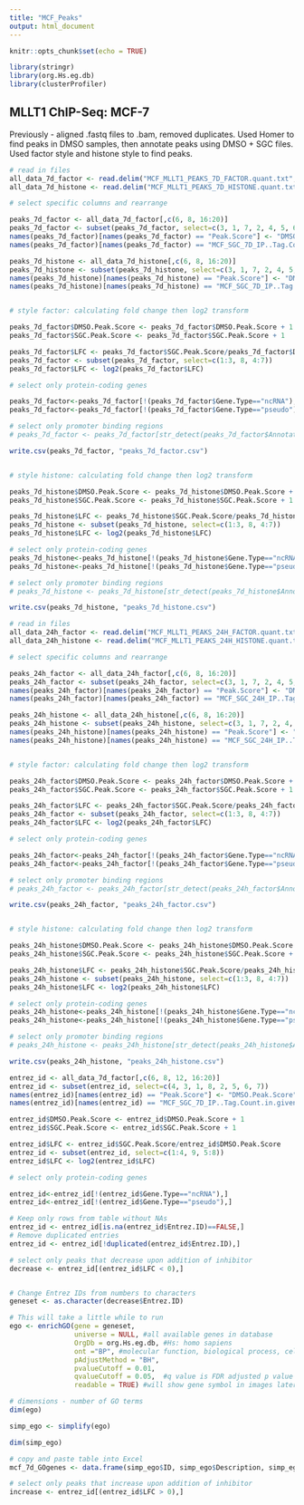 ```yaml
---
title: "MCF_Peaks"
output: html_document
---
```


```r
knitr::opts_chunk$set(echo = TRUE)

library(stringr)
library(org.Hs.eg.db)
library(clusterProfiler)
```

## MLLT1 ChIP-Seq: MCF-7

Previously - aligned .fastq files to .bam, removed duplicates. Used Homer to find peaks in DMSO samples, then annotate peaks using DMSO + SGC files. Used factor style and histone style to find peaks.

```r
# read in files
all_data_7d_factor <- read.delim("MCF_MLLT1_PEAKS_7D_FACTOR.quant.txt", header = TRUE, sep = "\t")
all_data_7d_histone <- read.delim("MCF_MLLT1_PEAKS_7D_HISTONE.quant.txt", header = TRUE, sep = "\t")

# select specific columns and rearrange

peaks_7d_factor <- all_data_7d_factor[,c(6, 8, 16:20)]
peaks_7d_factor <- subset(peaks_7d_factor, select=c(3, 1, 7, 2, 4, 5, 6))
names(peaks_7d_factor)[names(peaks_7d_factor) == "Peak.Score"] <- "DMSO.Peak.Score"
names(peaks_7d_factor)[names(peaks_7d_factor) == "MCF_SGC_7D_IP..Tag.Count.in.given.bp..3176761.0.Total..normalization.factor...3.15..effective.total...10000000."] <- "SGC.Peak.Score"

peaks_7d_histone <- all_data_7d_histone[,c(6, 8, 16:20)]
peaks_7d_histone <- subset(peaks_7d_histone, select=c(3, 1, 7, 2, 4, 5, 6))
names(peaks_7d_histone)[names(peaks_7d_histone) == "Peak.Score"] <- "DMSO.Peak.Score"
names(peaks_7d_histone)[names(peaks_7d_histone) == "MCF_SGC_7D_IP..Tag.Count.in.given.bp..3176761.0.Total..normalization.factor...3.15..effective.total...10000000."] <- "SGC.Peak.Score"


# style factor: calculating fold change then log2 transform

peaks_7d_factor$DMSO.Peak.Score <- peaks_7d_factor$DMSO.Peak.Score + 1
peaks_7d_factor$SGC.Peak.Score <- peaks_7d_factor$SGC.Peak.Score + 1

peaks_7d_factor$LFC <- peaks_7d_factor$SGC.Peak.Score/peaks_7d_factor$DMSO.Peak.Score
peaks_7d_factor <- subset(peaks_7d_factor, select=c(1:3, 8, 4:7))
peaks_7d_factor$LFC <- log2(peaks_7d_factor$LFC)

# select only protein-coding genes

peaks_7d_factor<-peaks_7d_factor[!(peaks_7d_factor$Gene.Type=="ncRNA"),]
peaks_7d_factor<-peaks_7d_factor[!(peaks_7d_factor$Gene.Type=="pseudo"),]

# select only promoter binding regions
# peaks_7d_factor <- peaks_7d_factor[str_detect(peaks_7d_factor$Annotation, "promoter"), ]

write.csv(peaks_7d_factor, "peaks_7d_factor.csv")


# style histone: calculating fold change then log2 transform

peaks_7d_histone$DMSO.Peak.Score <- peaks_7d_histone$DMSO.Peak.Score + 1
peaks_7d_histone$SGC.Peak.Score <- peaks_7d_histone$SGC.Peak.Score + 1

peaks_7d_histone$LFC <- peaks_7d_histone$SGC.Peak.Score/peaks_7d_histone$DMSO.Peak.Score
peaks_7d_histone <- subset(peaks_7d_histone, select=c(1:3, 8, 4:7))
peaks_7d_histone$LFC <- log2(peaks_7d_histone$LFC)

# select only protein-coding genes
peaks_7d_histone<-peaks_7d_histone[!(peaks_7d_histone$Gene.Type=="ncRNA"),]
peaks_7d_histone<-peaks_7d_histone[!(peaks_7d_histone$Gene.Type=="pseudo"),]

# select only promoter binding regions
# peaks_7d_histone <- peaks_7d_histone[str_detect(peaks_7d_histone$Annotation, "promoter"), ]

write.csv(peaks_7d_histone, "peaks_7d_histone.csv")

```

```r
# read in files
all_data_24h_factor <- read.delim("MCF_MLLT1_PEAKS_24H_FACTOR.quant.txt", header = TRUE, sep = "\t")
all_data_24h_histone <- read.delim("MCF_MLLT1_PEAKS_24H_HISTONE.quant.txt", header = TRUE, sep = "\t")

# select specific columns and rearrange

peaks_24h_factor <- all_data_24h_factor[,c(6, 8, 16:20)]
peaks_24h_factor <- subset(peaks_24h_factor, select=c(3, 1, 7, 2, 4, 5, 6))
names(peaks_24h_factor)[names(peaks_24h_factor) == "Peak.Score"] <- "DMSO.Peak.Score"
names(peaks_24h_factor)[names(peaks_24h_factor) == "MCF_SGC_24H_IP..Tag.Count.in.given.bp..2782430.5.Total..normalization.factor...3.59..effective.total...10000000."] <- "SGC.Peak.Score"

peaks_24h_histone <- all_data_24h_histone[,c(6, 8, 16:20)]
peaks_24h_histone <- subset(peaks_24h_histone, select=c(3, 1, 7, 2, 4, 5, 6))
names(peaks_24h_histone)[names(peaks_24h_histone) == "Peak.Score"] <- "DMSO.Peak.Score"
names(peaks_24h_histone)[names(peaks_24h_histone) == "MCF_SGC_24H_IP..Tag.Count.in.given.bp..2782430.5.Total..normalization.factor...3.59..effective.total...10000000."] <- "SGC.Peak.Score"


# style factor: calculating fold change then log2 transform

peaks_24h_factor$DMSO.Peak.Score <- peaks_24h_factor$DMSO.Peak.Score + 1
peaks_24h_factor$SGC.Peak.Score <- peaks_24h_factor$SGC.Peak.Score + 1

peaks_24h_factor$LFC <- peaks_24h_factor$SGC.Peak.Score/peaks_24h_factor$DMSO.Peak.Score
peaks_24h_factor <- subset(peaks_24h_factor, select=c(1:3, 8, 4:7))
peaks_24h_factor$LFC <- log2(peaks_24h_factor$LFC)

# select only protein-coding genes

peaks_24h_factor<-peaks_24h_factor[!(peaks_24h_factor$Gene.Type=="ncRNA"),]
peaks_24h_factor<-peaks_24h_factor[!(peaks_24h_factor$Gene.Type=="pseudo"),]

# select only promoter binding regions
# peaks_24h_factor <- peaks_24h_factor[str_detect(peaks_24h_factor$Annotation, "promoter"), ]

write.csv(peaks_24h_factor, "peaks_24h_factor.csv")


# style histone: calculating fold change then log2 transform

peaks_24h_histone$DMSO.Peak.Score <- peaks_24h_histone$DMSO.Peak.Score + 1
peaks_24h_histone$SGC.Peak.Score <- peaks_24h_histone$SGC.Peak.Score + 1

peaks_24h_histone$LFC <- peaks_24h_histone$SGC.Peak.Score/peaks_24h_histone$DMSO.Peak.Score
peaks_24h_histone <- subset(peaks_24h_histone, select=c(1:3, 8, 4:7))
peaks_24h_histone$LFC <- log2(peaks_24h_histone$LFC)

# select only protein-coding genes
peaks_24h_histone<-peaks_24h_histone[!(peaks_24h_histone$Gene.Type=="ncRNA"),]
peaks_24h_histone<-peaks_24h_histone[!(peaks_24h_histone$Gene.Type=="pseudo"),]

# select only promoter binding regions
# peaks_24h_histone <- peaks_24h_histone[str_detect(peaks_24h_histone$Annotation, "promoter"), ]

write.csv(peaks_24h_histone, "peaks_24h_histone.csv")

```

```r
entrez_id <- all_data_7d_factor[,c(6, 8, 12, 16:20)]
entrez_id <- subset(entrez_id, select=c(4, 3, 1, 8, 2, 5, 6, 7))
names(entrez_id)[names(entrez_id) == "Peak.Score"] <- "DMSO.Peak.Score"
names(entrez_id)[names(entrez_id) == "MCF_SGC_7D_IP..Tag.Count.in.given.bp..3176761.0.Total..normalization.factor...3.15..effective.total...10000000."] <- "SGC.Peak.Score"

entrez_id$DMSO.Peak.Score <- entrez_id$DMSO.Peak.Score + 1
entrez_id$SGC.Peak.Score <- entrez_id$SGC.Peak.Score + 1

entrez_id$LFC <- entrez_id$SGC.Peak.Score/entrez_id$DMSO.Peak.Score
entrez_id <- subset(entrez_id, select=c(1:4, 9, 5:8))
entrez_id$LFC <- log2(entrez_id$LFC)

# select only protein-coding genes

entrez_id<-entrez_id[!(entrez_id$Gene.Type=="ncRNA"),]
entrez_id<-entrez_id[!(entrez_id$Gene.Type=="pseudo"),]

# Keep only rows from table without NAs
entrez_id <- entrez_id[is.na(entrez_id$Entrez.ID)==FALSE,]
# Remove duplicated entries
entrez_id <- entrez_id[!duplicated(entrez_id$Entrez.ID),]

# select only peaks that decrease upon addition of inhibitor
decrease <- entrez_id[(entrez_id$LFC < 0),]


# Change Entrez IDs from numbers to characters
geneset <- as.character(decrease$Entrez.ID)

# This will take a little while to run
ego <- enrichGO(gene = geneset, 
                universe = NULL, #all available genes in database
                OrgDb = org.Hs.eg.db, #Hs: homo sapiens
                ont ="BP", #molecular function, biological process, cellular component
                pAdjustMethod = "BH",
                pvalueCutoff = 0.01,
                qvalueCutoff = 0.05,  #q value is FDR adjusted p value
                readable = TRUE) #will show gene symbol in images later rather than Entrez Gene ID

# dimensions - number of GO terms
dim(ego)

simp_ego <- simplify(ego)

dim(simp_ego)

# copy and paste table into Excel
mcf_7d_GOgenes <- data.frame(simp_ego$ID, simp_ego$Description, simp_ego$p.adjust, simp_ego$geneID)

# select only peaks that increase upon addition of inhibitor
increase <- entrez_id[(entrez_id$LFC > 0),]

```


